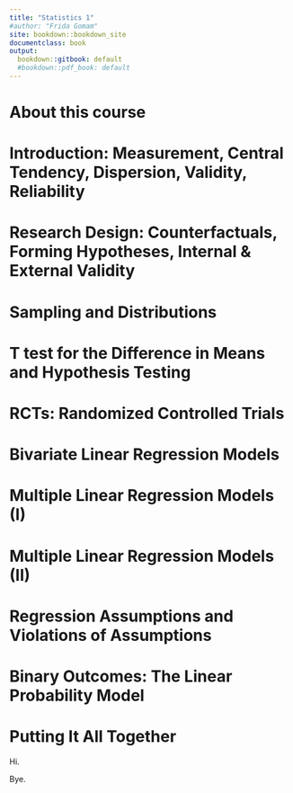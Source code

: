 ```yaml
---
title: "Statistics 1"
#author: "Frida Gomam"
site: bookdown::bookdown_site
documentclass: book
output:
  bookdown::gitbook: default
  #bookdown::pdf_book: default
---
```


# About this course
# Introduction: Measurement, Central Tendency, Dispersion, Validity, Reliability
# Research Design: Counterfactuals, Forming Hypotheses, Internal & External Validity
# Sampling and Distributions
# T test for the Difference in Means and Hypothesis Testing
# RCTs: Randomized Controlled Trials
# Bivariate Linear Regression Models
# Multiple Linear Regression Models (I)
# Multiple Linear Regression Models (II)
# Regression Assumptions and Violations of Assumptions
# Binary Outcomes: The Linear Probability Model
# Putting It All Together


Hi.

Bye.

<!-- If you need PDF output, uncomment bookdown::pdf_book above in YAML. You will need a LaTeX installation, e.g., https://yihui.name/tinytex/ -->
